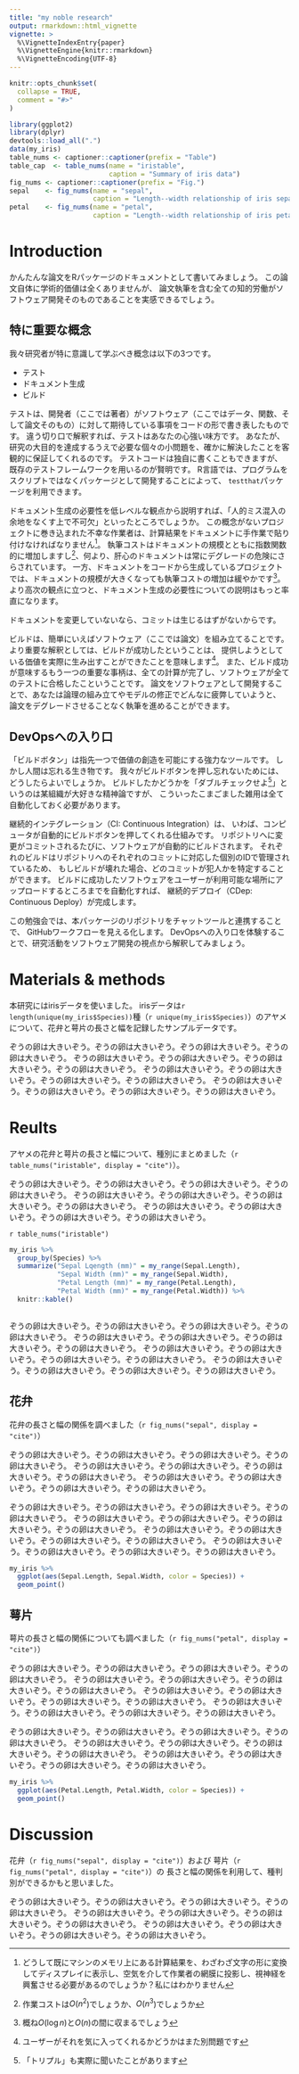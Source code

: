```yaml
---
title: "my noble research"
output: rmarkdown::html_vignette
vignette: >
  %\VignetteIndexEntry{paper}
  %\VignetteEngine{knitr::rmarkdown}
  %\VignetteEncoding{UTF-8}
---
```


```r
knitr::opts_chunk$set(
  collapse = TRUE,
  comment = "#>"
)
```

```r
library(ggplot2)
library(dplyr)
devtools::load_all(".")
data(my_iris)
table_nums <- captioner::captioner(prefix = "Table")
table_cap  <- table_nums(name = "iristable", 
                         caption = "Summary of iris data")
fig_nums <- captioner::captioner(prefix = "Fig.")
sepal    <- fig_nums(name = "sepal",
                     caption = "Length--width relationship of iris sepals by species")
petal    <- fig_nums(name = "petal",
                     caption = "Length--width relationship of iris petals by species")

```
# Introduction
かんたんな論文をRパッケージのドキュメントとして書いてみましょう。
この論文自体に学術的価値は全くありませんが、
論文執筆を含む全ての知的労働がソフトウェア開発そのものであることを実感できるでしょう。

## 特に重要な概念
我々研究者が特に意識して学ぶべき概念は以下の3つです。

- テスト
- ドキュメント生成
- ビルド

テストは、開発者（ここでは著者）がソフトウェア（ここではデータ、関数、そして論文そのもの）に対して期待している事項をコードの形で書き表したものです。
違う切り口で解釈すれば、テストはあなたの心強い味方です。
あなたが、研究の大目的を達成するうえで必要な個々の小問題を、確かに解決したことを客観的に保証してくれるのです。
テストコードは独自に書くこともできますが、既存のテストフレームワークを用いるのが賢明です。
R言語では、プログラムをスクリプトではなくパッケージとして開発することによって、
`testthat`パッケージを利用できます。

ドキュメント生成の必要性を低レベルな観点から説明すれば、「人的ミス混入の余地をなくす上で不可欠」といったところでしょうか。
この概念がないプロジェクトに巻き込まれた不幸な作業者は、計算結果をドキュメントに手作業で貼り付けなければなりません[^1]。
執筆コストはドキュメントの規模とともに指数関数的に増加しますし[^2]、何より、肝心のドキュメントは常にデグレードの危険にさらされています。
一方、ドキュメントをコードから生成しているプロジェクトでは、ドキュメントの規模が大きくなっても執筆コストの増加は緩やかです[^3]。
より高次の観点に立つと、ドキュメント生成の必要性についての説明はもっと率直になります。


ドキュメントを変更していないなら、コミットは生じるはずがないからです。

[^1]: どうして既にマシンのメモリ上にある計算結果を、わざわざ文字の形に変換してディスプレイに表示し、空気を介して作業者の網膜に投影し、視神経を興奮させる必要があるのでしょうか？私にはわかりません

[^2]: 作業コストは$O(n^2$)でしょうか、$O(n^3$)でしょうか

[^3]: 概ね$O(\log n)$と$O(n)$の間に収まるでしょう

ビルドは、簡単にいえばソフトウェア（ここでは論文）を組み立てることです。
より重要な解釈としては、ビルドが成功したということは、
提供しようとしている価値を実際に生み出すことができたことを意味します[^4]。
また、ビルド成功が意味するもう一つの重要な事柄は、全ての計算が完了し、ソフトウェアが全てのテストに合格したこということです。
論文をソフトウェアとして開発することで、あなたは論理の組み立てやモデルの修正でどんなに疲弊していようと、
論文をデグレードさせることなく執筆を進めることができます。

[^4]: ユーザーがそれを気に入ってくれるかどうかはまた別問題です

## DevOpsへの入り口
「ビルドボタン」は指先一つで価値の創造を可能にする強力なツールです。
しかし人間は忘れる生き物です。
我々がビルドボタンを押し忘れないためには、どうしたらよいでしょうか。
ビルドしたかどうかを「ダブルチェックせよ[^5]」というのは某組織が大好きな精神論ですが、
こういったこまごました雑用は全て自動化しておく必要があります。

[^5]: 「トリプル」も実際に聞いたことがあります

継続的インテグレーション（CI: Continuous Integration）は、
いわば、コンピュータが自動的にビルドボタンを押してくれる仕組みです。
リポジトリへに変更がコミットされるたびに、ソフトウェアが自動的にビルドされます。
それぞれのビルドはリポジトリへのそれぞれのコミットに対応した個別のIDで管理されているため、
もしビルドが壊れた場合、どのコミットが犯人かを特定することができます。
ビルドに成功したソフトウェアをユーザーが利用可能な場所にアップロードするところまでを自動化すれば、
継続的デプロイ（CDep: Continuous Deploy）が完成します。

この勉強会では、本パッケージのリポジトリをチャットツールと連携することで、
GitHubワークフローを見える化します。
DevOpsへの入り口を体験することで、研究活動をソフトウェア開発の視点から解釈してみましょう。




# Materials & methods
本研究にはirisデータを使いました。
irisデータは`r length(unique(my_iris$Species))`種（`r unique(my_iris$Species)`）のアヤメについて、花弁と萼片の長さと幅を記録したサンプルデータです。


ぞうの卵は大きいぞう。ぞうの卵は大きいぞう。ぞうの卵は大きいぞう。ぞうの卵は大きいぞう。
ぞうの卵は大きいぞう。ぞうの卵は大きいぞう。ぞうの卵は大きいぞう。ぞうの卵は大きいぞう。
ぞうの卵は大きいぞう。ぞうの卵は大きいぞう。ぞうの卵は大きいぞう。ぞうの卵は大きいぞう。
ぞうの卵は大きいぞう。ぞうの卵は大きいぞう。ぞうの卵は大きいぞう。ぞうの卵は大きいぞう。

# Reults

アヤメの花弁と萼片の長さと幅について、種別にまとめました（`r table_nums("iristable", display = "cite")`）。

ぞうの卵は大きいぞう。ぞうの卵は大きいぞう。ぞうの卵は大きいぞう。ぞうの卵は大きいぞう。
ぞうの卵は大きいぞう。ぞうの卵は大きいぞう。ぞうの卵は大きいぞう。ぞうの卵は大きいぞう。
ぞうの卵は大きいぞう。ぞうの卵は大きいぞう。ぞうの卵は大きいぞう。ぞうの卵は大きいぞう。

`r table_nums("iristable")`
```r
my_iris %>%
  group_by(Species) %>%
  summarize("Sepal Lqength (mm)" = my_range(Sepal.Length),
            "Sepal Width (mm)" = my_range(Sepal.Width),
            "Petal Length (mm)" = my_range(Petal.Length),
            "Petal Width (mm)" = my_range(Petal.Width)) %>%
  knitr::kable()
  
```


ぞうの卵は大きいぞう。ぞうの卵は大きいぞう。ぞうの卵は大きいぞう。ぞうの卵は大きいぞう。
ぞうの卵は大きいぞう。ぞうの卵は大きいぞう。ぞうの卵は大きいぞう。ぞうの卵は大きいぞう。
ぞうの卵は大きいぞう。ぞうの卵は大きいぞう。ぞうの卵は大きいぞう。ぞうの卵は大きいぞう。
ぞうの卵は大きいぞう。ぞうの卵は大きいぞう。ぞうの卵は大きいぞう。ぞうの卵は大きいぞう。

## 花弁
花弁の長さと幅の関係を調べました（`r fig_nums("sepal", display = "cite")`）

ぞうの卵は大きいぞう。ぞうの卵は大きいぞう。ぞうの卵は大きいぞう。ぞうの卵は大きいぞう。
ぞうの卵は大きいぞう。ぞうの卵は大きいぞう。ぞうの卵は大きいぞう。ぞうの卵は大きいぞう。
ぞうの卵は大きいぞう。ぞうの卵は大きいぞう。ぞうの卵は大きいぞう。ぞうの卵は大きいぞう。

ぞうの卵は大きいぞう。ぞうの卵は大きいぞう。ぞうの卵は大きいぞう。ぞうの卵は大きいぞう。
ぞうの卵は大きいぞう。ぞうの卵は大きいぞう。ぞうの卵は大きいぞう。ぞうの卵は大きいぞう。
ぞうの卵は大きいぞう。ぞうの卵は大きいぞう。ぞうの卵は大きいぞう。ぞうの卵は大きいぞう。
ぞうの卵は大きいぞう。ぞうの卵は大きいぞう。ぞうの卵は大きいぞう。ぞうの卵は大きいぞう。

```r
my_iris %>%
  ggplot(aes(Sepal.Length, Sepal.Width, color = Species)) +
  geom_point()
```

## 萼片
萼片の長さと幅の関係についても調べました（`r fig_nums("petal", display = "cite")`）

ぞうの卵は大きいぞう。ぞうの卵は大きいぞう。ぞうの卵は大きいぞう。ぞうの卵は大きいぞう。
ぞうの卵は大きいぞう。ぞうの卵は大きいぞう。ぞうの卵は大きいぞう。ぞうの卵は大きいぞう。
ぞうの卵は大きいぞう。ぞうの卵は大きいぞう。ぞうの卵は大きいぞう。ぞうの卵は大きいぞう。
ぞうの卵は大きいぞう。ぞうの卵は大きいぞう。ぞうの卵は大きいぞう。ぞうの卵は大きいぞう。

ぞうの卵は大きいぞう。ぞうの卵は大きいぞう。ぞうの卵は大きいぞう。ぞうの卵は大きいぞう。
ぞうの卵は大きいぞう。ぞうの卵は大きいぞう。ぞうの卵は大きいぞう。ぞうの卵は大きいぞう。
ぞうの卵は大きいぞう。ぞうの卵は大きいぞう。ぞうの卵は大きいぞう。ぞうの卵は大きいぞう。

```r
my_iris %>%
  ggplot(aes(Petal.Length, Petal.Width, color = Species)) +
  geom_point()
```

# Discussion
花弁（`r fig_nums("sepal", display = "cite")`）および
萼片（`r fig_nums("petal", display = "cite")`）の
長さと幅の関係を利用して、種判別ができるかもと思いました。

ぞうの卵は大きいぞう。ぞうの卵は大きいぞう。ぞうの卵は大きいぞう。ぞうの卵は大きいぞう。
ぞうの卵は大きいぞう。ぞうの卵は大きいぞう。ぞうの卵は大きいぞう。ぞうの卵は大きいぞう。
ぞうの卵は大きいぞう。ぞうの卵は大きいぞう。ぞうの卵は大きいぞう。ぞうの卵は大きいぞう。

